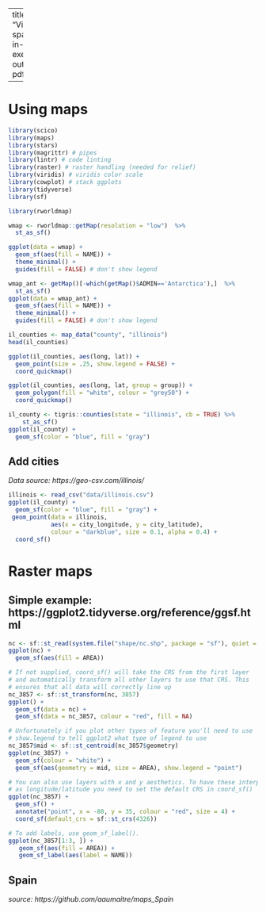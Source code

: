 
---
title: "Visualizing spatial data in-class exercise"
output: pdf_document

---

<!-- 
# Source https://ggplot2-book.org/maps
-->

# Using maps

```r

library(scico)
library(maps)
library(stars)
library(magrittr) # pipes
library(lintr) # code linting
library(raster) # raster handling (needed for relief)
library(viridis) # viridis color scale
library(cowplot) # stack ggplots
library(tidyverse)
library(sf)
```

```r
library(rworldmap)

wmap <- rworldmap::getMap(resolution = "low")  %>%
  st_as_sf()

ggplot(data = wmap) +
  geom_sf(aes(fill = NAME)) +
  theme_minimal() +
  guides(fill = FALSE) # don't show legend

```

```r
wmap_ant <- getMap()[-which(getMap()$ADMIN=='Antarctica'),]  %>%
  st_as_sf()
ggplot(data = wmap_ant) +
  geom_sf(aes(fill = NAME)) +
  theme_minimal() +
  guides(fill = FALSE) # don't show legend

```




```r
il_counties <- map_data("county", "illinois") 
head(il_counties)
```

```r
ggplot(il_counties, aes(long, lat)) + 
  geom_point(size = .25, show.legend = FALSE) +
  coord_quickmap()

ggplot(il_counties, aes(long, lat, group = group)) +
  geom_polygon(fill = "white", colour = "grey50") + 
  coord_quickmap()
```


```r

il_county <- tigris::counties(state = "illinois", cb = TRUE) %>%
    st_as_sf() 
ggplot(il_county) + 
  geom_sf(color = "blue", fill = "gray") 
```


## Add cities
*Data source: https://geo-csv.com/illinois/*

```r
illinois <- read_csv("data/illinois.csv")
ggplot(il_county) + 
  geom_sf(color = "blue", fill = "gray") +
 geom_point(data = illinois, 
            aes(x = city_longitude, y = city_latitude), 
            colour = "darkblue", size = 0.1, alpha = 0.4) + 
  coord_sf()

```

# Raster maps
## Simple example: https://ggplot2.tidyverse.org/reference/ggsf.html

```r
nc <- sf::st_read(system.file("shape/nc.shp", package = "sf"), quiet = TRUE)
ggplot(nc) +
  geom_sf(aes(fill = AREA))

# If not supplied, coord_sf() will take the CRS from the first layer
# and automatically transform all other layers to use that CRS. This
# ensures that all data will correctly line up
nc_3857 <- sf::st_transform(nc, 3857)
ggplot() +
  geom_sf(data = nc) +
  geom_sf(data = nc_3857, colour = "red", fill = NA)

# Unfortunately if you plot other types of feature you'll need to use
# show.legend to tell ggplot2 what type of legend to use
nc_3857$mid <- sf::st_centroid(nc_3857$geometry)
ggplot(nc_3857) +
  geom_sf(colour = "white") +
  geom_sf(aes(geometry = mid, size = AREA), show.legend = "point")

# You can also use layers with x and y aesthetics. To have these interpreted
# as longitude/latitude you need to set the default CRS in coord_sf()
ggplot(nc_3857) +
  geom_sf() +
  annotate("point", x = -80, y = 35, colour = "red", size = 4) +
  coord_sf(default_crs = sf::st_crs(4326))

# To add labels, use geom_sf_label().
ggplot(nc_3857[1:3, ]) +
   geom_sf(aes(fill = AREA)) +
   geom_sf_label(aes(label = NAME))

```

## Spain
*source: https://github.com/aaumaitre/maps_Spain*



<!--
## Switzerland
*Source: https://timogrossenbacher.ch/bivariate-maps-with-ggplot2-and-sf/* and *https://timogrossenbacher.ch/bivariate-maps-with-ggplot2-and-sf/*
```r
# read cantonal borders
canton_geo <- read_sf("data/input/g2k15.shp")

# read country borders
country_geo <- read_sf("data/input/g2l15.shp")

# read lakes
lake_geo <- read_sf("data/input/g2s15.shp")

# read productive area (2324 municipalities)
municipality_prod_geo <- read_sf("data/input/gde-1-1-15.shp")

# read in raster of relief
relief <- raster("data/input/02-relief-ascii.asc") %>%
  # hide relief outside of Switzerland by masking with country borders
  mask(country_geo) %>%
  as("SpatialPixelsDataFrame") %>%
  as.data.frame() %>%
  rename(value = `X02.relief.ascii`)

# clean up
rm(country_geo)
```

```r

ggplot() +
    # raster comes as the first layer, municipalities on top
    geom_raster(
      data = relief, aes(
        x = x, 
        y = y, 
        alpha = value
        )
      ) +
    # use the "alpha hack"
    scale_alpha(name = "", range = c(0.6, 0), guide = FALSE)  + 
    # municipality polygons
    geom_polygon(
      data = map_data, aes(
        fill = brks, 
        x = long, 
        y = lat, 
        group = group
        )
      ) +
    # municipality outline
    geom_path(
      data = map_data, aes(
        x = long, 
        y = lat, 
        group = group
        ), 
      color = "white",
      linewidth = 0.1
      ) +
    # apart from that, nothing changes
    coord_equal() +
    theme_map() +
    theme(
      legend.position = "bottom",
      plot.title = element_text(hjust = 0.5),
      plot.subtitle = element_text(hjust = 0.5)
      ) +
    labs(
      x = NULL, 
      y = NULL, 
      title = "Switzerland's regional demographics", 
      subtitle = "Average age in Swiss municipalities, 2015", 
      caption = "Geometries: ThemaKart, BFS; Data: BFS, 2016; Relief: swisstopo, 2016"
      ) + 
    scale_fill_manual(
      values = rev(scico(8, palette = "davos")[2:7]),
      #breaks = rev(brks_scale),
      name = "Average age",
      drop = FALSE,
      #labels = labels_scale,
      guide = guide_legend(
        direction = "horizontal",
        keyheight = unit(2, units = "mm"), 
        keywidth = unit(70/length(labels), units = "mm"),
        title.position = 'top',
        title.hjust = 0.5,
        label.hjust = 1,
        nrow = 1,
        byrow = TRUE,
        reverse = TRUE,
        label.position = "bottom"
      )
    )
```
-->
